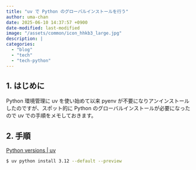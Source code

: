 ```yaml
---
title: "uv で Python のグローバルインストールを行う"
author: uma-chan
date: 2025-06-10 14:37:57 +0900
date-modified: last-modified
image: "/assets/common/icon_hhkb3_large.jpg"
description: |
categories:
  - "blog"
  - "tech"
  - "tech-python"
---
```


## 1. はじめに

Python 環境管理に uv を使い始めて以来 pyenv が不要になりアンインストールしたのですが、スポット的に Python のグローバルインストールが必要になったので uv での手順をメモしておきます。

## 2. 手順

[Python versions | uv](https://docs.astral.sh/uv/concepts/python-versions/#installing-python-executables)

```.sh
$ uv python install 3.12 --default --preview
```
